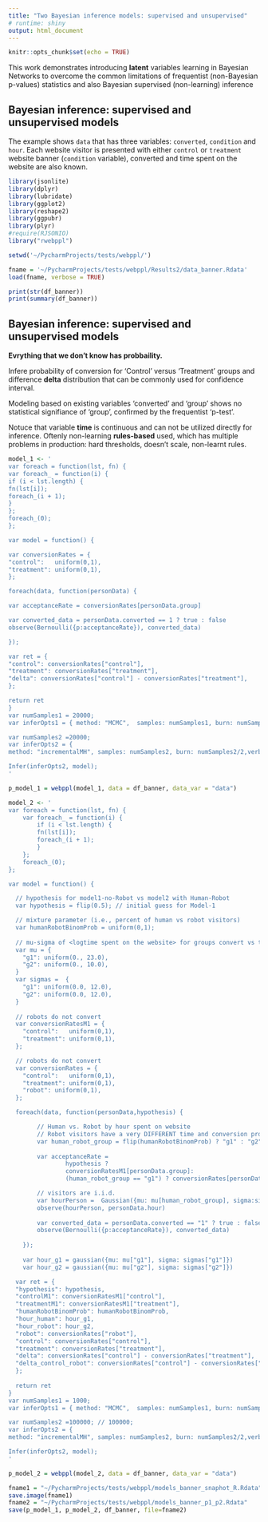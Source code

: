 ```yaml
---
title: "Two Bayesian inference models: supervised and unsupervised"
# runtime: shiny
output: html_document
---
```


```r
knitr::opts_chunk$set(echo = TRUE)
```

This work demonstrates introducing  **latent** variables learning in Bayesian Networks to overcome the common limitations of frequentist (non-Bayesian p-values) statistics and also Bayesian supervised (non-learning) inference 


## Bayesian inference: supervised and unsupervised models

The example shows `data` that has three variables: `converted`, 
`condition` and `hour`. Each website visitor is presented with either `control` or `treatment`  website banner (`condition` variable),  converted and time spent on the website
are also known.

```r

library(jsonlite)
library(dplyr)
library(lubridate)
library(ggplot2)
library(reshape2)
library(ggpubr)
library(plyr)
#require(RJSONIO) 
library("rwebppl")
```

```r
setwd('~/PycharmProjects/tests/webppl/')

fname = '~/PycharmProjects/tests/webppl/Results2/data_banner.Rdata'
load(fname, verbose = TRUE)

print(str(df_banner))
print(summary(df_banner))
```

## Bayesian inference: supervised and unsupervised models

**Evrything that we don't know has probbaility.**

Infere probability of conversion for 'Control' versus 'Treatment' groups and difference **delta** distribution that can be commonly used for confidence interval.

Modeling based on existing variables 'converted' and 'group' shows no statistical 
signifiance of 'group', confirmed by the frequentist 'p-test'.  

Notuce that variable **time** is continuous and can not be utilized directly for inference.
Oftenly non-learning **rules-based** used, which has multiple problems in production: hard thresholds, doesn't scale, non-learnt rules.

```r
model_1 <- '
var foreach = function(lst, fn) {
var foreach_ = function(i) {
if (i < lst.length) {
fn(lst[i]);
foreach_(i + 1);
}
};
foreach_(0);
};

var model = function() {

var conversionRates = {
"control":   uniform(0,1), 
"treatment": uniform(0,1),
};

foreach(data, function(personData) {

var acceptanceRate = conversionRates[personData.group] 

var converted_data = personData.converted == 1 ? true : false
observe(Bernoulli({p:acceptanceRate}), converted_data)

});

var ret = {
"control": conversionRates["control"], 
"treatment": conversionRates["treatment"], 
"delta": conversionRates["control"] - conversionRates["treatment"],
};

return ret
}
var numSamples1 = 20000;  
var inferOpts1 = { method: "MCMC",  samples: numSamples1, burn: numSamples1/2, verbose: true};

var numSamples2 =20000;  
var inferOpts2 = {
method: "incrementalMH", samples: numSamples2, burn: numSamples2/2,verbose: true, verboseLag: numSamples2/10}

Infer(inferOpts2, model);
'

p_model_1 = webppl(model_1, data = df_banner, data_var = "data")
``` 

```r
model_2 <- '
var foreach = function(lst, fn) {
    var foreach_ = function(i) {
        if (i < lst.length) {
        fn(lst[i]);
        foreach_(i + 1);
        }
    };
    foreach_(0);
};

var model = function() {

  // hypothesis for model1-no-Robot vs model2 with Human-Robot
  var hypothesis = flip(0.5); // initial guess for Model-1 

  // mixture parameter (i.e., percent of human vs robot visitors)
  var humanRobotBinomProb = uniform(0,1); 
  
  // mu-sigma of <logtime spent on the website> for groups convert vs treatment
  var mu = {
    "g1": uniform(0., 23.0),   
    "g2": uniform(0., 10.0),  
  }
  var sigmas =  {
    "g1": uniform(0.0, 12.0),  
    "g2": uniform(0.0, 12.0),  
  }
  
  // robots do not convert
  var conversionRatesM1 = {
    "control":   uniform(0,1), 
    "treatment": uniform(0,1),
  };

  // robots do not convert
  var conversionRates = {
    "control":   uniform(0,1), 
    "treatment": uniform(0,1),
    "robot": uniform(0,1),
  };

  foreach(data, function(personData,hypothesis) {

        // Human vs. Robot by hour spent on website
        // Robot visitors have a very DIFFERENT time and conversion probability 
        var human_robot_group = flip(humanRobotBinomProb) ? "g1" : "g2";
        
        var acceptanceRate =  
                hypothesis ? 
                conversionRatesM1[personData.group]: 
                (human_robot_group == "g1") ? conversionRates[personData.group] : conversionRates["robot"]

        // visitors are i.i.d.
        var hourPerson =  Gaussian({mu: mu[human_robot_group], sigma:sigmas[human_robot_group]})
        observe(hourPerson, personData.hour)
        
        var converted_data = personData.converted == "1" ? true : false
        observe(Bernoulli({p:acceptanceRate}), converted_data)
    
    });
    
    var hour_g1 = gaussian({mu: mu["g1"], sigma: sigmas["g1"]})
    var hour_g2 = gaussian({mu: mu["g2"], sigma: sigmas["g2"]})

  var ret = {
  "hypothesis": hypothesis,
  "controlM1": conversionRatesM1["control"], 
  "treatmentM1": conversionRatesM1["treatment"], 
  "humanRobotBinomProb": humanRobotBinomProb,
  "hour_human": hour_g1, 
  "hour_robot": hour_g2, 
  "robot": conversionRates["robot"], 
  "control": conversionRates["control"], 
  "treatment": conversionRates["treatment"], 
  "delta": conversionRates["control"] - conversionRates["treatment"],
  "delta_control_robot": conversionRates["control"] - conversionRates["robot"]
  };
  
  return ret
}
var numSamples1 = 1000; 
var inferOpts1 = { method: "MCMC",  samples: numSamples1, burn: numSamples1/2, verbose: true};

var numSamples2 =100000; // 100000;
var inferOpts2 = {
method: "incrementalMH", samples: numSamples2, burn: numSamples2/2,verbose: true, verboseLag: numSamples2/10}

Infer(inferOpts2, model);
'

p_model_2 = webppl(model_2, data = df_banner, data_var = "data")
```


```r
fname1 = "~/PycharmProjects/tests/webppl/models_banner_snaphot_R.Rdata"
save.image(fname1)
fname2 = "~/PycharmProjects/tests/webppl/models_banner_p1_p2.Rdata"
save(p_model_1, p_model_2, df_banner, file=fname2)
```


